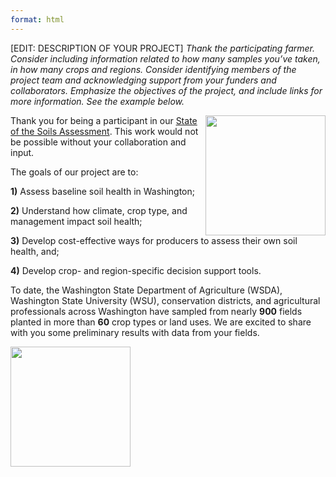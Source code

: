 ```yaml
---
format: html
---
```


\[EDIT: DESCRIPTION OF YOUR PROJECT\] *Thank the participating farmer. Consider including information related to how many samples you've taken, in how many crops and regions. Consider identifying members of the project team and acknowledging support from your funders and collaborators. Emphasize the objectives of the project, and include links for more information. See the example below.*

::: {.content-visible when-format="html"}
![](https://rawcdn.githack.com/WA-Department-of-Agriculture/soils/0d253937af0fb160f6527d68112cdc2401fba9fd/inst/template/inst/images/sampling_scene.png){height="2in" style="float:right" fig-alt="Photo of two men collecting soil samples in rangeland."}
:::

Thank you for being a participant in our [State of the Soils Assessment](https://washingtonsoilhealthinitiative.com/state-of-the-soils/ "State of the Soils Assessment Webpage"). This work would not be possible without your collaboration and input.

The goals of our project are to:

<!-- Image wrapped around text for HTML -->

**1)** Assess baseline soil health in Washington;

**2)** Understand how climate, crop type, and management impact soil health;

**3)** Develop cost-effective ways for producers to assess their own soil health, and;

**4)** Develop crop- and region-specific decision support tools.

To date, the Washington State Department of Agriculture (WSDA), Washington State University (WSU), conservation districts, and agricultural professionals across Washington have sampled from nearly **900** fields planted in more than **60** crop types or land uses. We are excited to share with you some preliminary results with data from your fields.

<!-- Image below around text for docx -->

::: {.content-visible unless-format="html"}
![](https://rawcdn.githack.com/WA-Department-of-Agriculture/soils/0d253937af0fb160f6527d68112cdc2401fba9fd/inst/template/inst/images/sampling_scene.png){height="2in" fig-alt="Photo of two men collecting soil samples in rangeland."}
:::
